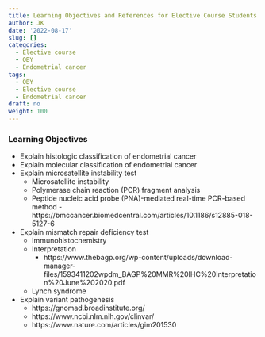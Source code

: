 ```yaml
---
title: Learning Objectives and References for Elective Course Students
author: JK
date: '2022-08-17'
slug: []
categories:
  - Elective course
  - OBY
  - Endometrial cancer
tags:
  - OBY
  - Elective course
  - Endometrial cancer
draft: no
weight: 100
---
```

### Learning Objectives
* Explain histologic classification of endometrial cancer
* Explain molecular classification of endometrial cancer
* Explain microsatellite instability test
  + Microsatellite instability
  + Polymerase chain reaction (PCR) fragment analysis
  + Peptide nucleic acid probe (PNA)-mediated real-time PCR-based method
    -https://bmccancer.biomedcentral.com/articles/10.1186/s12885-018-5127-6
* Explain mismatch repair deficiency test
  + Immunohistochemistry
  + Interpretation
    - https://www.thebagp.org/wp-content/uploads/download-manager-files/1593411202wpdm_BAGP%20MMR%20IHC%20Interpretation%20June%202020.pdf
  + Lynch syndrome
* Explain variant pathogenesis  
  + https://gnomad.broadinstitute.org/
  + https://www.ncbi.nlm.nih.gov/clinvar/
  + https://www.nature.com/articles/gim201530
  